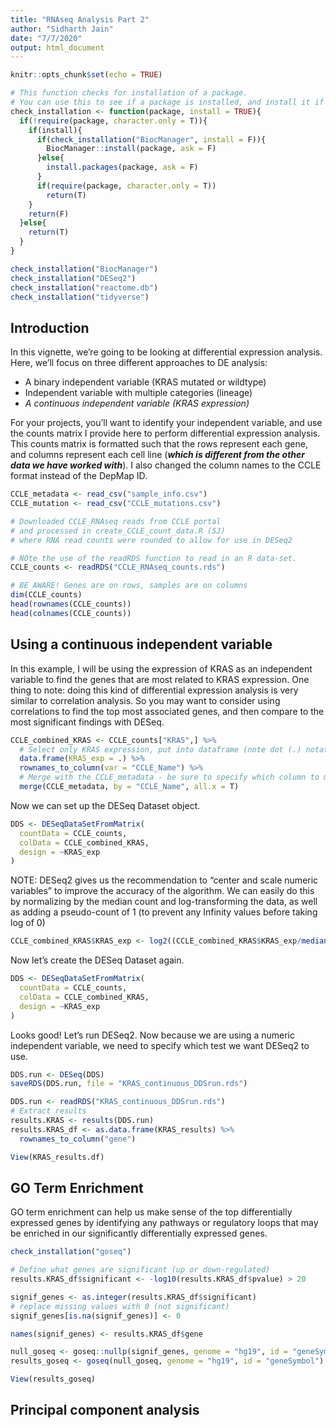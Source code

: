 ---
title: "RNAseq Analysis Part 2"
author: "Sidharth Jain"
date: "7/7/2020"
output: html_document
---

```{r setup, include=FALSE}
knitr::opts_chunk$set(echo = TRUE)

# This function checks for installation of a package.
# You can use this to see if a package is installed, and install it if needed.
check_installation <- function(package, install = TRUE){
  if(!require(package, character.only = T)){
    if(install){
      if(check_installation("BiocManager", install = F)){
        BiocManager::install(package, ask = F)
      }else{
        install.packages(package, ask = F)
      }
      if(require(package, character.only = T))
        return(T)
    }
    return(F)
  }else{
    return(T)
  }
}

check_installation("BiocManager")
check_installation("DESeq2")
check_installation("reactome.db")
check_installation("tidyverse")
```
## Introduction

In this vignette, we're going to be looking at differential expression analysis. Here, we'll focus on three different approaches to DE analysis:

- A binary independent variable (KRAS mutated or wildtype)
- Independent variable with multiple categories (lineage)
- *A continuous independent variable (KRAS expression)*

For your projects, you'll want to identify your independent variable, and use the counts matrix I provide here to perform differential expression analysis. This counts matrix is formatted such that the rows represent each gene, and columns represent each cell line (***which is different from the other data we have worked with***). I also changed the column names to the CCLE format instead of the DepMap ID.

```{r}
CCLE_metadata <- read_csv("sample_info.csv")
CCLE_mutation <- read_csv("CCLE_mutations.csv")

# Downloaded CCLE_RNAseq reads from CCLE portal
# and processed in create_CCLE_count_data.R (SJ)
# where RNA read counts were rounded to allow for use in DESeq2

# NOte the use of the readRDS function to read in an R data-set.
CCLE_counts <- readRDS("CCLE_RNAseq_counts.rds")

# BE AWARE! Genes are on rows, samples are on columns
dim(CCLE_counts)
head(rownames(CCLE_counts))
head(colnames(CCLE_counts))
```

## Using a continuous independent variable

In this example, I will be using the expression of KRAS as an independent variable to find the genes that are most related to KRAS expression. One thing to note: doing this kind of differential expression analysis is very similar to correlation analysis. So you may want to consider using correlations to find the top most associated genes, and then compare to the most significant findings with DESeq.

```{r}
CCLE_combined_KRAS <- CCLE_counts["KRAS",] %>%
  # Select only KRAS expression, put into dataframe (note dot (.) notation)
  data.frame(KRAS_exp = .) %>%
  rownames_to_column(var = "CCLE_Name") %>%
  # Merge with the CCLE_metadata - be sure to specify which column to merge by!
  merge(CCLE_metadata, by = "CCLE_Name", all.x = T)
```

Now we can set up the DESeq Dataset object.

```{r}
DDS <- DESeqDataSetFromMatrix(
  countData = CCLE_counts,
  colData = CCLE_combined_KRAS,
  design = ~KRAS_exp
)

```

NOTE: DESeq2 gives us the recommendation to "center and scale numeric variables" to improve the accuracy of the algorithm. We can easily do this by normalizing by the median count and log-transforming the data, as well as adding a pseudo-count of 1 (to prevent any Infinity values before taking log of 0)

```{r}
CCLE_combined_KRAS$KRAS_exp <- log2((CCLE_combined_KRAS$KRAS_exp/median(CCLE_combined_KRAS$KRAS_exp)+1))
```

Now let's create the DESeq Dataset again.

```{r}
DDS <- DESeqDataSetFromMatrix(
  countData = CCLE_counts,
  colData = CCLE_combined_KRAS,
  design = ~KRAS_exp
)

```
Looks good! Let's run DESeq2. Now because we are using a numeric independent variable, we need to specify which test we want DESeq2 to use.

```{r, eval = F}
DDS.run <- DESeq(DDS)
saveRDS(DDS.run, file = "KRAS_continuous_DDSrun.rds")
```


```{r}
DDS.run <- readRDS("KRAS_continuous_DDSrun.rds")
# Extract results
results.KRAS <- results(DDS.run)
results.KRAS_df <- as.data.frame(KRAS_results) %>%
  rownames_to_column("gene")

View(KRAS_results.df)
```

## GO Term Enrichment

GO term enrichment can help us make sense of the top differentially expressed genes by identifying any pathways or regulatory loops that may be enriched in our significantly differentially expressed genes.

```{r}
check_installation("goseq")

# Define what genes are significant (up or down-regulated)
results.KRAS_df$significant <- -log10(results.KRAS_df$pvalue) > 20

signif_genes <- as.integer(results.KRAS_df$significant)
# replace missing values with 0 (not significant)
signif_genes[is.na(signif_genes)] <- 0

names(signif_genes) <- results.KRAS_df$gene

null_goseq <- goseq::nullp(signif_genes, genome = "hg19", id = "geneSymbol")
results_goseq <- goseq(null_goseq, genome = "hg19", id = "geneSymbol")

View(results_goseq)
```

## Principal component analysis









